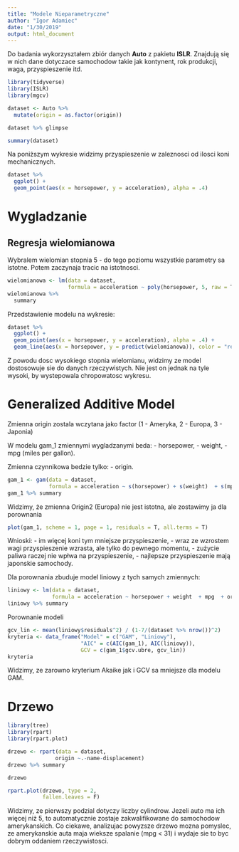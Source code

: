 ```yaml
---
title: "Modele Nieparametryczne"
author: "Igor Adamiec"
date: "1/30/2019"
output: html_document
---
```

Do badania wykorzyształem zbiór danych **Auto** z pakietu **ISLR**. Znajdują się w nich dane dotyczace samochodow takie jak kontynent, rok produkcji, waga, przyspieszenie itd.

```r
library(tidyverse)
library(ISLR)
library(mgcv)
```

```r
dataset <- Auto %>% 
  mutate(origin = as.factor(origin))
```
```r
dataset %>% glimpse
```

```r
summary(dataset)
```

Na poniższym wykresie widzimy przyspieszenie w zaleznosci od ilosci koni mechanicznych.

```r
dataset %>% 
  ggplot() + 
  geom_point(aes(x = horsepower, y = acceleration), alpha = .4)
```

# Wygladzanie

## Regresja wielomianowa
Wybralem wielomian stopnia 5 - do tego poziomu wszystkie parametry sa istotne. Potem zaczynaja tracic na istotnosci.

```r
wielomianowa <- lm(data = dataset, 
                   formula = acceleration ~ poly(horsepower, 5, raw = T))
wielomianowa %>% 
  summary
```

Przedstawienie modelu na wykresie:

```r
dataset %>% 
  ggplot() +
  geom_point(aes(x = horsepower, y = acceleration), alpha = .4) +
  geom_line(aes(x = horsepower, y = predict(wielomianowa)), color = "red", size = 1.3)
```

Z powodu dosc wysokiego stopnia wielomianu, widzimy ze model dostosowuje sie do danych rzeczywistych. Nie jest on jednak na tyle wysoki, by wystepowala chropowatosc wykresu. 

# Generalized Additive Model

Zmienna origin zostala wczytana jako factor (1 - Ameryka, 2 - Europa, 3 - Japonia)

W modelu gam_1 zmiennymi wygladzanymi beda:
- horsepower,
- weight,
- mpg (miles per gallon).


Zmienna czynnikowa bedzie tylko:
- origin.

```r
gam_1 <- gam(data = dataset,
             formula = acceleration ~ s(horsepower) + s(weight)  + s(mpg)  + origin)
gam_1 %>% summary
```
Widzimy, że zmienna Origin2 (Europa) nie jest istotna, ale zostawimy ja dla porownania


```r
plot(gam_1, scheme = 1, page = 1, residuals = T, all.terms = T)
```

Wnioski:
- im więcej koni tym mniejsze przyspieszenie,
- wraz ze wzrostem wagi przyspieszenie wzrasta, ale tylko do pewnego momentu,
- zużycie paliwa raczej nie wpłwa na przyspieszenie,
- najlepsze przyspieszenie mają japonskie samochody.

Dla porownania zbuduje model liniowy z tych samych zmiennych:

```r
liniowy <- lm(data = dataset,
              formula = acceleration ~ horsepower + weight  + mpg  + origin)
liniowy %>% summary
```

Porownanie modeli

```r
gcv_lin <- mean(liniowy$residuals^2) / (1-7/(dataset %>% nrow())^2)
kryteria <- data_frame("Model" = c("GAM", "Liniowy"),
                       "AIC" = c(AIC(gam_1), AIC(liniowy)),
                       GCV = c(gam_1$gcv.ubre, gcv_lin))
kryteria
```

Widzimy, ze zarowno kryterium Akaike jak i GCV sa mniejsze dla modelu GAM.

# Drzewo 

```r
library(tree)
library(rpart)
library(rpart.plot)
```

```r
drzewo <- rpart(data = dataset,
               origin ~.-name-displacement)
drzewo %>% summary
```

```r
drzewo
```

```r
rpart.plot(drzewo, type = 2,
           fallen.leaves = F)
```

Widzimy, ze pierwszy podzial dotyczy liczby cylindrow. Jezeli auto ma ich więcej niż 5, to automatycznie zostaje zakwalifikowane do samochodow amerykanskich.
Co ciekawe, analizujac powyzsze drzewo mozna pomyslec, ze amerykanskie auta maja wieksze spalanie (mpg < 31) i wydaje sie to byc dobrym oddaniem rzeczywistosci.
